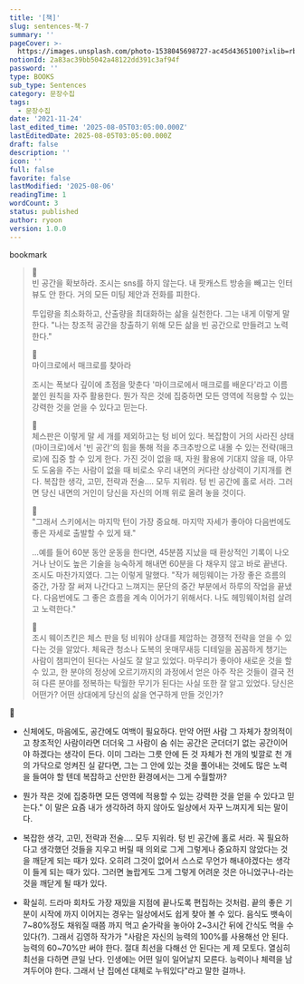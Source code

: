 ```yaml
---
title: '[책]'
slug: sentences-책-7
summary: ''
pageCover: >-
  https://images.unsplash.com/photo-1538045698727-ac45d4365100?ixlib=rb-4.0.3&q=85&fm=jpg&crop=entropy&cs=srgb
notionId: 2a83ac39bb5042a48122dd391c3af94f
password: ''
type: BOOKS
sub_type: Sentences
category: 문장수집
tags:
  - 문장수집
date: '2021-11-24'
last_edited_time: '2025-08-05T03:05:00.000Z'
lastEditedDate: 2025-08-05T03:05:00.000Z
draft: false
description: ''
icon: ''
full: false
favorite: false
lastModified: '2025-08-06'
readingTime: 1
wordCount: 3
status: published
author: ryoon
version: 1.0.0
---
```


bookmark

> 🍋  
> 빈 공간을 확보하라. 조시는 sns를 하지 않는다. 내 팟캐스트 방송을 빼고는 인터뷰도 안 한다. 거의 모든 미팅 제안과 전화를 피한다.  
>   
> 투입량을 최소화하고, 산출량을 최대화하는 삶을 실천한다. 그는 내게 이렇게 말한다. "나는 창조적 공간을 창출하기 위해 모든 삶을 빈 공간으로 만들려고 노력한다."  
>   
>   
>   
> 🍋  
> 마이크로에서 매크로를 찾아라  
>   
> 조시는 폭보다 깊이에 초점을 맞춘다 '마이크로에서 매크로를 배운다'라고 이름 붙인 원칙을 자주 활용한다. 뭔가 작은 것에 집중하면 모든 영역에 적용할 수 있는 강력한 것을 얻을 수 있다고 믿는다.  
>   
>   
> 🍋  
> 체스판은 이렇게 말 세 개를 제외하고는 텅 비어 있다. 복잡함이 거의 사라진 상태(마이크로)에서 '빈 공간'의 힘을 통해 적을 추크추방으로 내몰 수 있는 전략(매크로)에 집중 할 수 있게 한다.  가진 것이 없을 때, 자원 활용에 기대지 않을 때, 아무도 도움을 주는 사람이 없을 때 비로소 우리 내면의 커다란 상상력이 기지개를 켠다. 복잡한 생각, 고민, 전략과 전술.... 모두 지워라. 텅 빈 공간에 홀로 서라. 그러면 당신 내면의 거인이 당신을 자신의 어깨 위로 올려 놓을 것이다.  
>   
>   
>   
> 🍋  
> "그래서 스키에서는 마지막 턴이 가장 중요해. 마지막 자세가 좋아야 다음번에도 좋은 자세로 출발할 수 있게 돼."  
>   
> ...예를 들어 60분 동안 운동을 한다면, 45분쯤 지났을 때 환상적인 기록이 나오거나 난이도 높은 기술을 능숙하게 해내면 60분을 다 채우지 않고 바로 끝낸다. 조시도 마찬가지였다. 그는 이렇게 말했다. "작가 헤밍웨이는 가장 좋은 흐름의 중간, 가장 잘 써져 나간다고 느껴지는 문단의 중간 부분에서 하루의 작업을 끝냈다. 다음번에도 그 좋은 흐름을 계속 이어가기 위해서다. 나도 헤밍웨이처럼 살려고 노력한다."  
>   
>   
>   
> 🍋  
> 조시 웨이츠킨은 체스 판을 텅 비워야 상대를 제압하는 경쟁적 전략을 얻을 수 있다는 것을 알았다. 체육관 청소나 도복의 옷매무새등 디테일을 꼼꼼하게 챙기는 사람이 챔피언이 된다는 사실도 잘 알고 있었다. 마무리가 좋아야 새로운 것을 할 수 있고, 한 분야의 정상에 오르기까지의 과정에서 얻은 아주 작은 것들이 결국 전혀 다른 분야를 정복하는 탁월한 무기가 된다는 사실 또한 잘 알고 있었다. 당신은 어떤가? 어떤 상대에게 당신의 삶을 연구하게 만들 것인가?

🥑


+ 신체에도, 마음에도, 공간에도 여백이 필요하다. 만약 어떤 사람 그 자체가 창의적이고 창조적인 사람이라면 더더욱 그 사람이 숨 쉬는 공간은 군더더기 없는 공간이어야 하겠다는 생각이 든다. 이미 그라는 그릇 안에 든 것 자체가 천 개의 빛깔로 천 개의 가닥으로 엉켜진 실 같다면, 그는 그 안에 있는 것을 풀어내는 것에도 많은 노력을 들여야 할 텐데 복잡하고 산만한 환경에서는 그게 수월할까?


+ 뭔가 작은 것에 집중하면 모든 영역에 적용할 수 있는 강력한 것을 얻을 수 있다고 믿는다." 이 말은 요즘 내가 생각하려 하지 않아도 일상에서 자꾸 느껴지게 되는 말이다.


+ 복잡한 생각, 고민, 전략과 전술.... 모두 지워라. 텅 빈 공간에 홀로 서라. 꼭 필요하다고 생각했던 것들을 지우고 버릴 때 의외로 그게 그렇게나 중요하지 않았다는 것을 깨닫게 되는 때가 있다. 오히려 그것이 없어서 스스로 무언가 해내야겠다는 생각이 들게 되는 때가 있다. 그러면 놀랍게도 그게 그렇게 어려운 것은 아니었구나-라는 것을 깨닫게 될 때가 있다.


+ 확실히. 드라마 회차도 가장 재밌을 지점에 끝나도록 편집하는 것처럼. 끝의 좋은 기분이 시작에 까지 이어지는 경우는 일상에서도 쉽게 찾아 볼 수 있다. 음식도 뱃속이 7~80%정도 채워질 때쯤 까지 먹고 숟가락을 놓아야 2~3시간 뒤에 간식도 먹을 수 있다(?). 그래서 김영하 작가가 "사람은 자신의 능력의 100%를 사용해선 안 된다. 능력의 60~70%만 써야 한다. 절대 최선을 다해선 안 된다는 게 제 모토다. 열심히 최선을 다하면 큰일 난다. 인생에는 어떤 일이 일어날지 모른다. 능력이나 체력을 남겨두어야 한다. 그래서 난 집에선 대체로 누워있다"라고 말한 걸까나.

